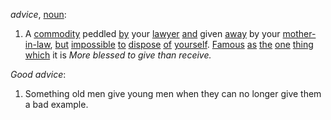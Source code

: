 ''advice'', [[noun]]:
# A [[commodity]] peddled [[by]] your [[lawyer]] [[and]] given [[away]] by your [[mother-in-law]], [[but]] [[impossible]] [[to]] [[dispose]] [[of]] [[yourself]].  [[Famous]] [[as]] [[the]] [[one]] [[thing]] [[which]] it is ''More blessed to give than receive.''

''Good advice'':

# Something old men give young men when they can no longer give them a bad example.